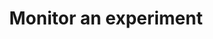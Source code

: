 ---
title: 'Monitor an experiment'
description: "Follow the result of your experiments once they're significant"
---